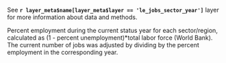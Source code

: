 See **`r layer_meta$name[layer_meta$layer == 'le_jobs_sector_year']`** layer for more information about data and methods.  

Percent employment during the current status year for each sector/region, calculated as (1 - percent unemployment)*total labor force (World Bank).  The current number of jobs was adjusted by dividing by the percent employment in the corresponding year.



